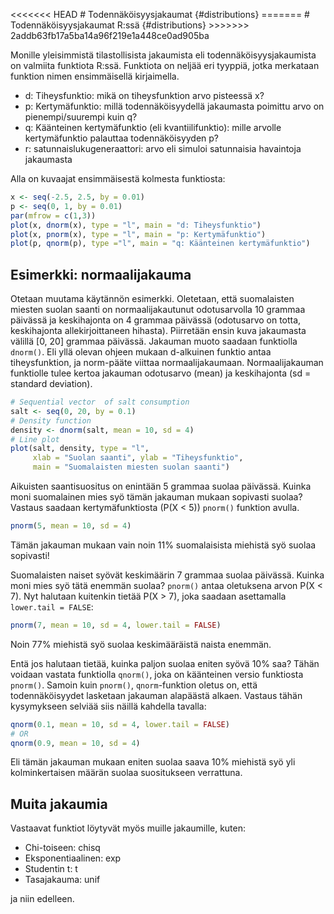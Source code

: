 <<<<<<< HEAD
# Todennäköisyysjakaumat {#distributions}
=======
# Todennäköisyysjakaumat R:ssä {#distributions}
>>>>>>> 2addb63fb17a5ba14a96f219e1a448ce0ad905ba

Monille yleisimmistä tilastollisista jakaumista eli todennäköisyysjakaumista on valmiita funktiota R:ssä. Funktiota on neljää eri tyyppiä, jotka merkataan funktion nimen ensimmäisellä kirjaimella.

- d: Tiheysfunktio: mikä on tiheysfunktion arvo pisteessä x?
- p: Kertymäfunktio: millä todennäköisyydellä jakaumasta poimittu arvo on pienempi/suurempi kuin q?
- q: Käänteinen kertymäfunktio (eli kvantiilifunktio): mille arvolle kertymäfunktio palauttaa todennäköisyyden p?
- r: satunnaislukugeneraattori: arvo eli simuloi satunnaisia havaintoja jakaumasta

Alla on kuvaajat ensimmäisestä kolmesta funktiosta:

```r
x <- seq(-2.5, 2.5, by = 0.01)
p <- seq(0, 1, by = 0.01)
par(mfrow = c(1,3))
plot(x, dnorm(x), type = "l", main = "d: Tiheysfunktio")
plot(x, pnorm(x), type = "l", main = "p: Kertymäfunktio")
plot(p, qnorm(p), type ="l", main = "q: Käänteinen kertymäfunktio")
```

## Esimerkki: normaalijakauma

Otetaan muutama käytännön esimerkki. Oletetaan, että suomalaisten miesten suolan saanti on normaalijakautunut odotusarvolla 10 grammaa päivässä ja keskihajonta on 4 grammaa päivässä (odotusarvo on totta, keskihajonta allekirjoittaneen hihasta). Piirretään ensin kuva jakaumasta välillä [0, 20] grammaa päivässä. Jakauman muoto saadaan funktiolla ```dnorm()```. Eli yllä olevan ohjeen mukaan d-alkuinen funktio antaa tiheysfunktion, ja norm-pääte viittaa normaalijakaumaan. Normaalijakauman funktiolle tulee kertoa jakauman odotusarvo (mean) ja keskihajonta (sd = standard deviation).

```r
# Sequential vector  of salt consumption
salt <- seq(0, 20, by = 0.1)
# Density function
density <- dnorm(salt, mean = 10, sd = 4)
# Line plot
plot(salt, density, type = "l",
     xlab = "Suolan saanti", ylab = "Tiheysfunktio",
     main = "Suomalaisten miesten suolan saanti")
```

Aikuisten saantisuositus on enintään 5 grammaa suolaa päivässä. Kuinka moni suomalainen mies syö tämän jakauman mukaan sopivasti suolaa? Vastaus saadaan kertymäfunktiosta (P(X < 5)) ```pnorm()``` funktion avulla.

```r
pnorm(5, mean = 10, sd = 4)
```

Tämän jakauman mukaan vain noin 11% suomalaisista miehistä syö suolaa sopivasti!

Suomalaisten naiset syövät keskimäärin 7 grammaa suolaa päivässä. Kuinka moni mies syö tätä enemmän suolaa? ```pnorm()``` antaa oletuksena arvon P(X < 7). Nyt halutaan kuitenkin tietää P(X > 7), joka saadaan asettamalla ```lower.tail = FALSE```:

```r
pnorm(7, mean = 10, sd = 4, lower.tail = FALSE)
```

Noin 77% miehistä syö suolaa keskimääräistä naista enemmän.

Entä jos halutaan tietää, kuinka paljon suolaa eniten syövä 10% saa? Tähän voidaan vastata funktiolla ```qnorm()```, joka on käänteinen versio funktiosta  ```pnorm()```. Samoin kuin ```pnorm()```, ```qnorm```-funktion oletus on, että todennäköisyydet lasketaan jakauman alapäästä alkaen. Vastaus tähän kysymykseen selviää siis näillä kahdella tavalla:

```r
qnorm(0.1, mean = 10, sd = 4, lower.tail = FALSE)
# OR
qnorm(0.9, mean = 10, sd = 4)
```

Eli tämän jakauman mukaan eniten suolaa saava 10% miehistä syö yli kolminkertaisen määrän suolaa suositukseen verrattuna.


## Muita jakaumia

Vastaavat funktiot löytyvät myös muille jakaumille, kuten:

- Chi-toiseen: chisq
- Eksponentiaalinen: exp
- Studentin t: t
- Tasajakauma: unif

ja niin edelleen.
